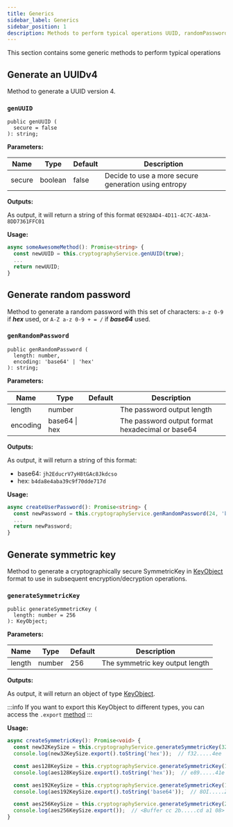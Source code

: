 ```yaml
---
title: Generics
sidebar_label: Generics
sidebar_position: 1
description: Methods to perform typical operations UUID, randomPassword, ...
---
```



This section contains some generic methods to perform typical operations

## Generate an UUIDv4

Method to generate a UUID version 4.

### `genUUID`

```tsx
public genUUID (
  secure = false
): string;
```

**Parameters:**

| Name                    | Type    | Default | Description                                          |
|-------------------------|---------|---------|------------------------------------------------------|
| secure <RequiredLabel/> | boolean | false   | Decide to use a more secure generation using entropy |


**Outputs:**

As output, it will return a string of this format `0E928AD4-4D11-4C7C-A83A-8DD7361FFC01`


**Usage:**
```typescript
async someAwesomeMethod(): Promise<string> {
  const newUUID = this.cryptographyService.genUUID(true);
  ...
  return newUUID;
}
```

## Generate random password

Method to generate a random password with this set of characters:
`a-z 0-9` if _**hex**_ used, or `A-Z a-z 0-9 + = /` if _**base64**_ used.

### `genRandomPassword`

```tsx
public genRandomPassword (
  length: number,
  encoding: 'base64' | 'hex'
): string;
```

**Parameters:**

| Name                      | Type          | Default | Description                                      |
|---------------------------|---------------|---------|--------------------------------------------------|
| length <RequiredLabel/>   | number        |         | The password output length                       |
| encoding <RequiredLabel/> | base64 \| hex |         | The password output format hexadecimal or base64 |


**Outputs:**

As output, it will return a string of this format:
  - base64: `jh2EducrV7yH8tGAc8Jkdcso`
  - hex: `b4da8e4aba39c9f70dde717d`

**Usage:**
```typescript
async createUserPassword(): Promise<string> {
  const newPassword = this.cryptographyService.genRandomPassword(24, 'base64');
  ...
  return newPassword;
}
```

## Generate symmetric key

Method to generate a cryptographically secure SymmetricKey in [KeyObject][1] format
to use in subsequent encryption/decryption operations.

### `generateSymmetricKey`

```tsx
public generateSymmetricKey (
  length: number = 256
): KeyObject;
```

**Parameters:**

| Name   | Type   | Default | Description                     |
|--------|--------|---------|---------------------------------|
| length | number | 256     | The symmetric key output length |


**Outputs:**

As output, it will return an object of type [KeyObject][1].

:::info
 If you want to export this KeyObject to different types, you can access the `.export` [method][2]
:::

**Usage:**
```typescript
async createSymmetricKey(): Promise<void> {
  const new32KeySize = this.cryptographyService.generateSymmetricKey(32);
  console.log(new32KeySize.export().toString('hex'));  // f32.....4ee

  const aes128KeySize = this.cryptographyService.generateSymmetricKey(128);
  console.log(aes128KeySize.export().toString('hex'));  // e89.....41e

  const aes192KeySize = this.cryptographyService.generateSymmetricKey(192);
  console.log(aes192KeySize.export().toString('base64'));  // 8OI.....ZQ=

  const aes256KeySize = this.cryptographyService.generateSymmetricKey(256);
  console.log(aes256KeySize.export());  // <Buffer cc 2b.....cd a1 08>
}
```


<Tips />


[1]: https://nodejs.org/api/crypto.html#class-keyobject
[2]: https://nodejs.org/api/crypto.html#keyobjectexportoptions
